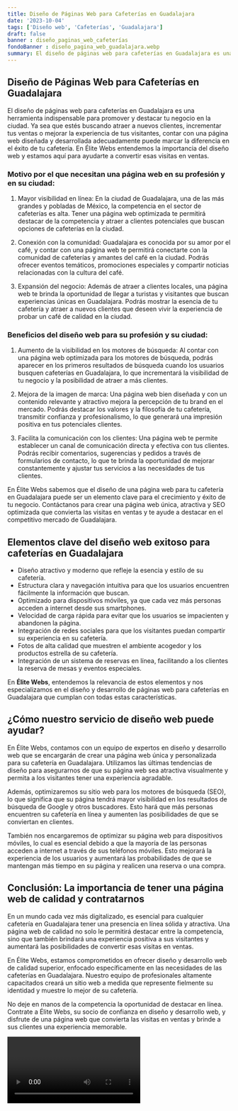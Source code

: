 ```yaml
---
title: Diseño de Páginas Web para Cafeterías en Guadalajara
date: '2023-10-04'
tags: ['Diseño web', 'Cafeterías', 'Guadalajara']
draft: false
banner : diseño_paginas_web_cafeterías
fondoBanner : diseño_pagina_web_guadalajara.webp
summary: El diseño de páginas web para cafeterías en Guadalajara es una herramienta indispensable para promover y destacar tu negocio en la ciudad. Ya sea que estés buscando atraer a nuevos clientes, incrementar tus ventas o mejorar la experiencia de tus visitantes, contar con una página web diseñada y desarrollada adecuadamente puede marcar la diferencia en el éxito de tu cafetería. En Élite Webs entendemos la importancia del diseño web y estamos aquí para ayudarte a convertir esas visitas en ventas.
---
```


## Diseño de Páginas Web para Cafeterías en Guadalajara

El diseño de páginas web para cafeterías en Guadalajara es una herramienta indispensable para promover y destacar tu negocio en la ciudad. Ya sea que estés buscando atraer a nuevos clientes, incrementar tus ventas o mejorar la experiencia de tus visitantes, contar con una página web diseñada y desarrollada adecuadamente puede marcar la diferencia en el éxito de tu cafetería. En Élite Webs entendemos la importancia del diseño web y estamos aquí para ayudarte a convertir esas visitas en ventas.

### Motivo por el que necesitan una página web en su profesión y en su ciudad:

1. Mayor visibilidad en línea: En la ciudad de Guadalajara, una de las más grandes y pobladas de México, la competencia en el sector de cafeterías es alta. Tener una página web optimizada te permitirá destacar de la competencia y atraer a clientes potenciales que buscan opciones de cafeterías en la ciudad.

2. Conexión con la comunidad: Guadalajara es conocida por su amor por el café, y contar con una página web te permitirá conectarte con la comunidad de cafeterías y amantes del café en la ciudad. Podrás ofrecer eventos temáticos, promociones especiales y compartir noticias relacionadas con la cultura del café.

3. Expansión del negocio: Además de atraer a clientes locales, una página web te brinda la oportunidad de llegar a turistas y visitantes que buscan experiencias únicas en Guadalajara. Podrás mostrar la esencia de tu cafetería y atraer a nuevos clientes que deseen vivir la experiencia de probar un café de calidad en la ciudad.

### Beneficios del diseño web para su profesión y su ciudad:

1. Aumento de la visibilidad en los motores de búsqueda: Al contar con una página web optimizada para los motores de búsqueda, podrás aparecer en los primeros resultados de búsqueda cuando los usuarios busquen cafeterías en Guadalajara, lo que incrementará la visibilidad de tu negocio y la posibilidad de atraer a más clientes.

2. Mejora de la imagen de marca: Una página web bien diseñada y con un contenido relevante y atractivo mejora la percepción de tu brand en el mercado. Podrás destacar los valores y la filosofía de tu cafetería, transmitir confianza y profesionalismo, lo que generará una impresión positiva en tus potenciales clientes.

3. Facilita la comunicación con los clientes: Una página web te permite establecer un canal de comunicación directa y efectiva con tus clientes. Podrás recibir comentarios, sugerencias y pedidos a través de formularios de contacto, lo que te brinda la oportunidad de mejorar constantemente y ajustar tus servicios a las necesidades de tus clientes.

En Élite Webs sabemos que el diseño de una página web para tu cafetería en Guadalajara puede ser un elemento clave para el crecimiento y éxito de tu negocio. Contáctanos para crear una página web única, atractiva y SEO optimizada que convierta las visitas en ventas y te ayude a destacar en el competitivo mercado de Guadalajara.

<GifSeo />

<Cta />

## Elementos clave del diseño web exitoso para cafeterías en Guadalajara

- Diseño atractivo y moderno que refleje la esencia y estilo de su cafetería.
- Estructura clara y navegación intuitiva para que los usuarios encuentren fácilmente la información que buscan.
- Optimizado para dispositivos móviles, ya que cada vez más personas acceden a internet desde sus smartphones.
- Velocidad de carga rápida para evitar que los usuarios se impacienten y abandonen la página.
- Integración de redes sociales para que los visitantes puedan compartir su experiencia en su cafetería.
- Fotos de alta calidad que muestren el ambiente acogedor y los productos estrella de su cafetería.
- Integración de un sistema de reservas en línea, facilitando a los clientes la reserva de mesas y eventos especiales.

En **Élite Webs**, entendemos la relevancia de estos elementos y nos especializamos en el diseño y desarrollo de páginas web para cafeterías en Guadalajara que cumplan con todas estas características.

## ¿Cómo nuestro servicio de diseño web puede ayudar?

En Élite Webs, contamos con un equipo de expertos en diseño y desarrollo web que se encargarán de crear una página web única y personalizada para su cafetería en Guadalajara. Utilizamos las últimas tendencias de diseño para asegurarnos de que su página web sea atractiva visualmente y permita a los visitantes tener una experiencia agradable.

Además, optimizaremos su sitio web para los motores de búsqueda (SEO), lo que significa que su página tendrá mayor visibilidad en los resultados de búsqueda de Google y otros buscadores. Esto hará que más personas encuentren su cafetería en línea y aumenten las posibilidades de que se conviertan en clientes.

También nos encargaremos de optimizar su página web para dispositivos móviles, lo cual es esencial debido a que la mayoría de las personas acceden a internet a través de sus teléfonos móviles. Esto mejorará la experiencia de los usuarios y aumentará las probabilidades de que se mantengan más tiempo en su página y realicen una reserva o una compra.

## Conclusión: La importancia de tener una página web de calidad y contratarnos

En un mundo cada vez más digitalizado, es esencial para cualquier cafetería en Guadalajara tener una presencia en línea sólida y atractiva. Una página web de calidad no solo le permitirá destacar entre la competencia, sino que también brindará una experiencia positiva a sus visitantes y aumentará las posibilidades de convertir esas visitas en ventas.

En Élite Webs, estamos comprometidos en ofrecer diseño y desarrollo web de calidad superior, enfocado específicamente en las necesidades de las cafeterías en Guadalajara. Nuestro equipo de profesionales altamente capacitados creará un sitio web a medida que represente fielmente su identidad y muestre lo mejor de su cafetería.

No deje en manos de la competencia la oportunidad de destacar en línea. Contrate a Élite Webs, su socio de confianza en diseño y desarrollo web, y disfrute de una página web que convierta las visitas en ventas y brinde a sus clientes una experiencia memorable.

<Video />

<CtaBot job='Cafeterías' city='Guadalajara'/>

<Gmaps query='Guadalajara+españa+maps' />